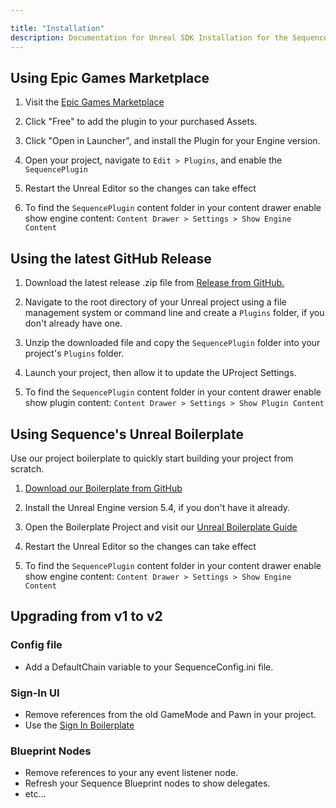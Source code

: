 ---

title: "Installation"
description: Documentation for Unreal SDK Installation for the Sequence infrastructure stack for web3 gaming.
---

## Using Epic Games Marketplace

1. Visit the [Epic Games Marketplace](https://www.unrealengine.com/marketplace/en-US/product/sequence-embedded-wallets)

2. Click "Free" to add the plugin to your purchased Assets.

3. Click "Open in Launcher", and install the Plugin for your Engine version.

4. Open your project, navigate to `Edit > Plugins`, and enable the `SequencePlugin`

5. Restart the Unreal Editor so the changes can take effect

6. To find the `SequencePlugin` content folder in your content drawer enable show engine content: `Content Drawer > Settings > Show Engine Content`

## Using the latest GitHub Release

1. Download the latest release .zip file from [Release from GitHub.](https://github.com/0xsequence/sequence-unreal/releases)

2. Navigate to the root directory of your Unreal project using a file management system or command line and create a `Plugins` folder, if you don't already have one.

3. Unzip the downloaded file and copy the `SequencePlugin` folder into your project's `Plugins` folder.

4. Launch your project, then allow it to update the UProject Settings.

5. To find the `SequencePlugin` content folder in your content drawer enable show plugin content: `Content Drawer > Settings > Show Plugin Content`

## Using Sequence's Unreal Boilerplate

Use our project boilerplate to quickly start building your project from scratch.

1. [Download our Boilerplate from GitHub](https://github.com/0xsequence/unreal-embedded-wallet-boilerplate)

2. Install the Unreal Engine version 5.4, if you don't have it already.

3. Open the Boilerplate Project and visit our [Unreal Boilerplate Guide](/guides/unreal-ew-guide)

5. Restart the Unreal Editor so the changes can take effect

6. To find the `SequencePlugin` content folder in your content drawer enable show engine content: `Content Drawer > Settings > Show Engine Content`

## Upgrading from v1 to v2

### Config file

- Add a DefaultChain variable to your SequenceConfig.ini file.

### Sign-In UI

- Remove references from the old GameMode and Pawn in your project.
- Use the [Sign In Boilerplate](/sdk/unreal/bootstrap_game)

### Blueprint Nodes

- Remove references to your any event listener node.
- Refresh your Sequence Blueprint nodes to show delegates.
- etc...
